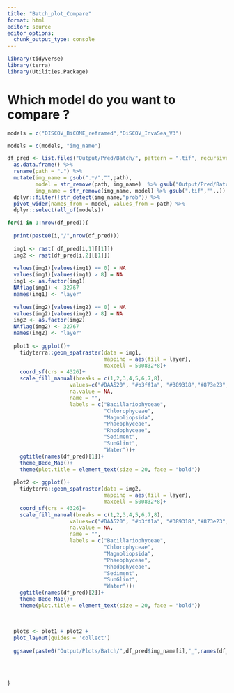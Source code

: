```yaml
---
title: "Batch_plot_Compare"
format: html
editor: source
editor_options: 
  chunk_output_type: console
---
```


```r
library(tidyverse)
library(terra)
library(Utilities.Package)
```



# Which model do you want to compare ? 
```r

models = c("DISCOV_BiCOME_reframed","DiSCOV_InvaSea_V3")
```


```r

models = c(models, "img_name")

df_pred <- list.files("Output/Pred/Batch/", pattern = ".tif", recursive = T, full.names = T) %>% 
  as.data.frame() %>% 
  rename(path = ".") %>% 
  mutate(img_name = gsub(".*/","",path),
         model = str_remove(path, img_name)  %>% gsub("Output/Pred/Batch/","",.)%>%  gsub("/","",.),
         img_name = str_remove(img_name, model) %>% gsub(".tif","",.)) %>% 
  dplyr::filter(!str_detect(img_name,"prob")) %>% 
  pivot_wider(names_from = model, values_from = path) %>% 
  dplyr::select(all_of(models))
```

```r

for(i in 1:nrow(df_pred)){
  
  print(paste0(i,"/",nrow(df_pred)))
  
  img1 <- rast( df_pred[i,1][[1]])
  img2 <- rast(df_pred[i,2][[1]])
  
  values(img1)[values(img1) == 0] = NA
  values(img1)[values(img1) > 8] = NA
  img1 <- as.factor(img1)
  NAflag(img1) <- 32767
  names(img1) <- "layer"
  
  values(img2)[values(img2) == 0] = NA
  values(img2)[values(img2) > 8] = NA
  img2 <- as.factor(img2)
  NAflag(img2) <- 32767
  names(img2) <- "layer"
  
  plot1 <- ggplot()+
    tidyterra::geom_spatraster(data = img1, 
                               mapping = aes(fill = layer),
                               maxcell = 500832*8)+
    coord_sf(crs = 4326)+
    scale_fill_manual(breaks = c(1,2,3,4,5,6,7,8),
                    values=c("#DAA520", "#b3ff1a", "#389318","#873e23","#b3002d", "#70543e","white","#42c9bc"),
                    na.value = NA,
                    name = "",
                    labels = c("Bacillariophyceae",
                               "Chlorophyceae",
                               "Magnoliopsida",
                               "Phaeophyceae",
                               "Rhodophyceae",
                               "Sediment",
                               "SunGlint",
                               "Water"))+
    ggtitle(names(df_pred)[1])+
    theme_Bede_Map()+
    theme(plot.title = element_text(size = 20, face = "bold"))
  
  plot2 <- ggplot()+
    tidyterra::geom_spatraster(data = img2, 
                               mapping = aes(fill = layer),
                               maxcell = 500832*8)+
    coord_sf(crs = 4326)+
    scale_fill_manual(breaks = c(1,2,3,4,5,6,7,8),
                    values=c("#DAA520", "#b3ff1a", "#389318","#873e23","#b3002d", "#70543e","white","#42c9bc"),
                    na.value = NA,
                    name = "",
                    labels = c("Bacillariophyceae",
                               "Chlorophyceae",
                               "Magnoliopsida",
                               "Phaeophyceae",
                               "Rhodophyceae",
                               "Sediment",
                               "SunGlint",
                               "Water"))+
    ggtitle(names(df_pred)[2])+
    theme_Bede_Map()+
    theme(plot.title = element_text(size = 20, face = "bold"))
    
  
    
  plots <- plot1 + plot2 +
  plot_layout(guides = 'collect')
  
  ggsave(paste0("Output/Plots/Batch/",df_pred$img_name[i],"_",names(df_pred)[1],"_vs_",names(df_pred)[2],".png"),plots, height = 5, width = 10, dpi = 300)

    
  
  
}



```


